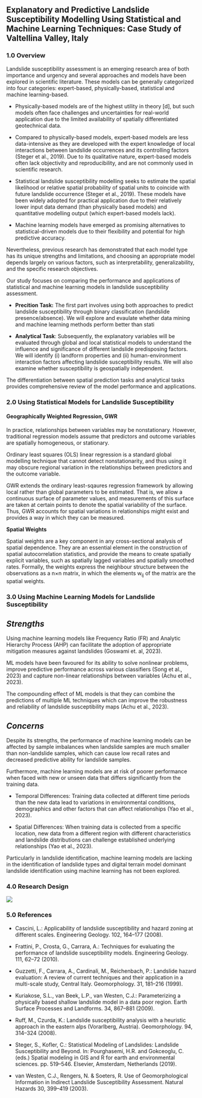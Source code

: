 ## Explanatory and Predictive Landslide Susceptibility Modelling Using Statistical and Machine Learning Techniques: Case Study of Valtellina Valley, Italy

### 1.0 Overview

Landslide susceptibility assessment is an emerging research area of both importance and urgency and several approaches and models have been explored in scientific literature. These models can be generally categorized into four categories: expert-based, physically-based, statistical and machine learning-based.

-   Physically-based models are of the highest utility in theory \[d\], but such models often face challenges and uncertainties for real-world application due to the limited availability of spatially differentiated geotechnical data.

-   Compared to physically-based models, expert-based models are less data-intensive as they are developed with the expert knowledge of local interactions between landslide occurrences and its controlling factors (Steger et al., 2019). Due to its qualitative nature, expert-based models often lack objectivity and reproducibility, and are not commonly used in scientific research.

-   Statistical landslide susceptibility modelling seeks to estimate the spatial likelihood or relative spatial probability of spatial units to coincide with future landslide occurrence (Steger et al., 2019). These models have been widely adopted for practical application due to their relatively lower input data demand (than physically based models) and quantitative modelling output (which expert-based models lack).

-   Machine learning models have emerged as promising alternatives to statistical-driven models due to their flexibility and potential for high predictive accuracy.

Nevertheless, previous research has demonstrated that each model type has its unique strengths and limitations, and choosing an appropriate model depends largely on various factors, such as interpretability, generalizability, and the specific research objectives.

Our study focuses on comparing the performance and applications of statistical and machine learning models in landslide susceptibility assessment.

-   **Precition Task:** The first part involves using both approaches to predict landslide susceptibility through binary classification (landslide presence/absence). We will explore and evaulate whether data mining and machine learning methods perform better than stati

-   **Analytical Task**: Subsequently, the explanatory variables will be evaluated through global and local statistical models to understand the influence and significance of different landslide predisposing factors. We will identify (i) landform properties and (ii) human-environment interaction factors affecting landslide susceptibility results. We will also examine whether susceptibility is geospatially independent.

The differentiation between spatial prediction tasks and analytical tasks provides comprehensive review of the model performance and applications.

### 2.0 Using Statistical Models for Landslide Susceptibility

#### Geographically Weighted Regression, GWR

In practice, relationships between variables may be nonstationary. However, traditional regression models assume that predictors and outcome variables are spatially homogeneous, or stationary.

Ordinary least squares (OLS) linear regression is a standard global modelling technique that cannot detect nonstationarity, and thus using it may obscure regional variation in the relationships between predictors and the outcome variable.

GWR extends the ordinary least-sqaures regression framework by allowing local rather than global parameters to be estimated. That is, we allow a continuous surface of parameter values, and measurements of this surface are taken at certain points to denote the spatial variability of the surface. Thus, GWR accounts for spatial variations in relationships might exist and provides a way in which they can be measured. 

**Spatial Weights**

Spatial weights are a key component in any cross-sectional analysis of spatial dependence. They are an essential element in the construction of spatial autocorrelation statistics, and provide the means to create spatially explicit variables, such as spatially lagged variables and spatially smoothed rates. Formally, the weights express the neighbour structure between the observations as a n×n matrix, in which the elements w~ij~ of the matrix are the spatial weights.

### 3.0 Using Machine Learning Models for Landslide Susceptibility

## *Strengths*

Using machine learning models like Frequency Ratio (FR) and Analytic Hierarchy Process (AHP) can facilitate the adoption of appropriate mitigation measures against landslides (Goswami et. al, 2023).

ML models have been favoured for its ability to solve nonlinear problems, improve predictive performance across various classifiers (Song et al., 2023) and capture non-linear relationships between variables (Achu et al., 2023).

The compounding effect of ML models is that they can combine the predictions of multiple ML techniques which can improve the robustness and reliability of landslide susceptibility maps (Achu et al., 2023).

## *Concerns*

Despite its strengths, the performance of machine learning models can be affected by sample imbalances when landslide samples are much smaller than non-landslide samples, which can cause low recall rates and decreased predictive ability for landslide samples.

Furthermore, machine learning models are at risk of poorer performance when faced with new or unseen data that differs significantly from the training data.

-   Temporal Differences: Training data collected at different time periods than the new data lead to variations in environmental conditions, demographics and other factors that can affect relationships (Yao et al., 2023).

-   Spatial Differences: When training data is collected from a specific location, new data from a different region with different characteristics and landslide distributions can challenge established underlying relationships (Yao et al., 2023).

Particularly in landslide identification, machine learning models are lacking in the identification of landslide types and digital terrain model dominant landslide identification using machine learning has not been explored.

### 4.0 Research Design

![](images/Screenshot 2024-04-16 at 7.48.44 PM.png)

### 5.0 References

-   Cascini, L.: Applicability of landslide susceptibility and hazard zoning at different scales. Engineering Geology. 102, 164--177 (2008).

-   Frattini, P., Crosta, G., Carrara, A.: Techniques for evaluating the performance of landslide susceptibility models. Engineering Geology. 111, 62--72 (2010).

-   Guzzetti, F., Carrara, A., Cardinali, M., Reichenbach, P.: Landslide hazard evaluation: A review of current techniques and their application in a multi-scale study, Central Italy. Geomorphology. 31, 181--216 (1999).

-   Kuriakose, S.L., van Beek, L.P., van Westen, C.J.: Parameterizing a physically based shallow landslide model in a data poor region. Earth Surface Processes and Landforms. 34, 867--881 (2009).

-   Ruff, M., Czurda, K.: Landslide susceptibility analysis with a heuristic approach in the eastern alps (Vorarlberg, Austria). Geomorphology. 94, 314--324 (2008).

-   Steger, S., Kofler, C.: Statistical Modeling of Landslides: Landslide Susceptibility and Beyond. In: Pourghasemi, H.R. and Gokceoglu, C. (eds.) Spatial modeling in GIS and R for earth and environmental sciences. pp. 519--546. Elsevier, Amsterdam, Netherlands (2019).

-   van Westen, C.J., Rengers, N. & Soeters, R. Use of Geomorphological Information in Indirect Landslide Susceptibility Assessment. Natural Hazards 30, 399--419 (2003).  
